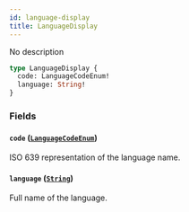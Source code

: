 ```yaml
---
id: language-display
title: LanguageDisplay
---
```


No description

```graphql
type LanguageDisplay {
  code: LanguageCodeEnum!
  language: String!
}
```

### Fields

#### `code` ([`LanguageCodeEnum`](../../../developer/api-reference/enums/language-code-enum))

ISO 639 representation of the language name.

#### `language` ([`String`](../../../developer/api-reference/scalars/string))

Full name of the language.

